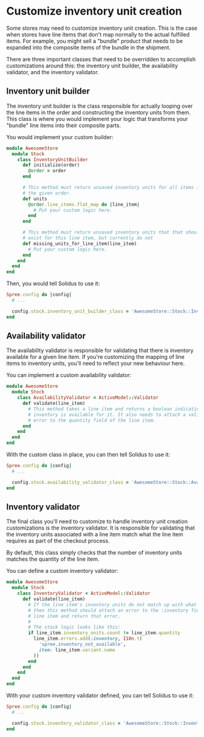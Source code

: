 # Customize inventory unit creation

Some stores may need to customize inventory unit creation. This is the case when stores have line
items that don't map normally to the actual fulfilled items. For example, you might sell a "bundle"
product that needs to be expanded into the composite items of the bundle in the shipment.

There are three important classes that need to be overridden to accomplish customizations around
this: the inventory unit builder, the availability validator, and the inventory validator.

## Inventory unit builder

The inventory unit builder is the class responsible for actually looping over the line items in the
order and constructing the inventory units from them. This class is where you would implement your
logic that transforms your "bundle" line items into their composite parts.

You would implement your custom builder:

```ruby
module AwesomeStore
  module Stock
    class InventoryUnitBuilder
      def initialize(order)
        @order = order
      end

      # This method must return unsaved inventory units for all items in
      # the given order.
      def units
        @order.line_items.flat_map do |line_item|
          # Put your custom logic here.
        end
      end

      # This method must return unsaved inventory units that that should
      # exist for this line item, but currently do not
      def missing_units_for_line_item(line_item)
        # Put your custom logic here.
      end
    end
  end
end

```

Then, you would tell Solidus to use it:

```ruby title="config/initializers/spree.rb"
Spree.config do |config|
  # ...

  config.stock.inventory_unit_builder_class = 'AwesomeStore::Stock::InventoryUnitBuilder'
end
```

## Availability validator

The availability validator is responsible for validating that there is inventory available for a
given line item. If you're customizing the mapping of line items to inventory units, you'll need to
reflect your new behaviour here.

You can implement a custom availability validator:

```ruby
module AwesomeStore
  module Stock
    class AvailabilityValidator < ActiveModel::Validator
      def validate(line_item)
        # This method takes a line item and returns a boolean indicating whether
        # inventory is available for it. It also needs to attach a validation
        # error to the quantity field of the line item.
      end
    end
  end
end
```

With the custom class in place, you can then tell Solidus to use it:

```ruby title="config/initializers/spree.rb"
Spree.config do |config|
  # ...

  config.stock.availability_validator_class = 'AwesomeStore::Stock::AvailabilityValidator'
end
```

## Inventory validator

The final class you'll need to customize to handle inventory unit creation customizations is the
inventory validator. It is responsible for validating that the inventory units associated with a
line item match what the line item requires as part of the checkout process.

By default, this class simply checks that the number of inventory units matches the quantity of the
line item.

You can define a custom inventory validator:

```ruby
module AwesomeStore
  module Stock
    class InventoryValidator < ActiveModel::Validator
      def validate(line_item)
        # If the line item's inventory units do not match up with what it requires
        # then this method should attach an error to the :inventory field of the
        # line item and return that error.
        #
        # The stock logic looks like this:
        if line_item.inventory_units.count != line_item.quantity
          line_item.errors.add(:inventory, I18n.t(
            'spree.inventory_not_available',
            item: line_item.variant.name
          ))
        end
      end
    end
  end
end
```

With your custom inventory validator defined, you can tell Solidus to use it:

```ruby title="config/initializers/spree.rb"
Spree.config do |config|
  # ...

  config.stock.inventory_validator_class = 'AwesomeStore::Stock::InventoryValidator'
end
```
